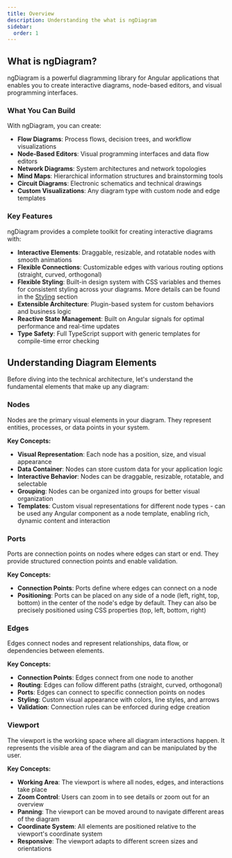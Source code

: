 ```yaml
---
title: Overview
description: Understanding the what is ngDiagram
sidebar:
  order: 1
---
```


## What is ngDiagram?

ngDiagram is a powerful diagramming library for Angular applications that enables you to create interactive diagrams, node-based editors, and visual programming interfaces.

### What You Can Build

With ngDiagram, you can create:

- **Flow Diagrams**: Process flows, decision trees, and workflow visualizations
- **Node-Based Editors**: Visual programming interfaces and data flow editors
- **Network Diagrams**: System architectures and network topologies
- **Mind Maps**: Hierarchical information structures and brainstorming tools
- **Circuit Diagrams**: Electronic schematics and technical drawings
- **Custom Visualizations**: Any diagram type with custom node and edge templates

### Key Features

ngDiagram provides a complete toolkit for creating interactive diagrams with:

- **Interactive Elements**: Draggable, resizable, and rotatable nodes with smooth animations
- **Flexible Connections**: Customizable edges with various routing options (straight, curved, orthogonal)
- **Flexible Styling**: Built-in design system with CSS variables and themes for consistent styling across your diagrams. More details can be found in the [Styling](../styling) section
- **Extensible Architecture**: Plugin-based system for custom behaviors and business logic
- **Reactive State Management**: Built on Angular signals for optimal performance and real-time updates
- **Type Safety**: Full TypeScript support with generic templates for compile-time error checking

## Understanding Diagram Elements

Before diving into the technical architecture, let's understand the fundamental elements that make up any diagram:

### Nodes

Nodes are the primary visual elements in your diagram. They represent entities, processes, or data points in your system.

**Key Concepts:**

- **Visual Representation**: Each node has a position, size, and visual appearance
- **Data Container**: Nodes can store custom data for your application logic
- **Interactive Behavior**: Nodes can be draggable, resizable, rotatable, and selectable
- **Grouping**: Nodes can be organized into groups for better visual organization
- **Templates**: Custom visual representations for different node types - can be used any Angular component as a node template, enabling rich, dynamic content and interaction

### Ports

Ports are connection points on nodes where edges can start or end. They provide structured connection points and enable validation.

**Key Concepts:**

- **Connection Points**: Ports define where edges can connect on a node
- **Positioning**: Ports can be placed on any side of a node (left, right, top, bottom) in the center of the node's edge by default. They can also be precisely positioned using CSS properties (top, left, bottom, right)

### Edges

Edges connect nodes and represent relationships, data flow, or dependencies between elements.

**Key Concepts:**

- **Connection Points**: Edges connect from one node to another
- **Routing**: Edges can follow different paths (straight, curved, orthogonal)
- **Ports**: Edges can connect to specific connection points on nodes
- **Styling**: Custom visual appearance with colors, line styles, and arrows
- **Validation**: Connection rules can be enforced during edge creation

### Viewport

The viewport is the working space where all diagram interactions happen. It represents the visible area of the diagram and can be manipulated by the user.

**Key Concepts:**

- **Working Area**: The viewport is where all nodes, edges, and interactions take place
- **Zoom Control**: Users can zoom in to see details or zoom out for an overview
- **Panning**: The viewport can be moved around to navigate different areas of the diagram
- **Coordinate System**: All elements are positioned relative to the viewport's coordinate system
- **Responsive**: The viewport adapts to different screen sizes and orientations
